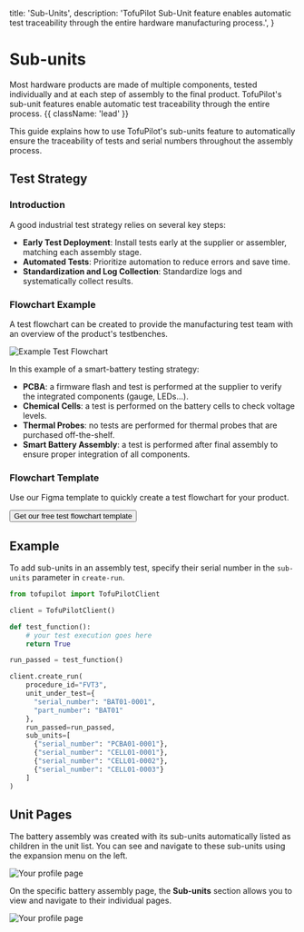   title: 'Sub-Units',
  description:
    'TofuPilot Sub-Unit feature enables automatic test traceability through the entire hardware manufacturing process.',
}

# Sub-units

Most hardware products are made of multiple components, tested individually and at each step of assembly to the final product. TofuPilot's sub-unit features enable automatic test traceability through the entire process. {{ className: 'lead' }}

This guide explains how to use TofuPilot's sub-units feature to automatically ensure the traceability of tests and serial numbers throughout the assembly process.

## Test Strategy

### Introduction

A good industrial test strategy relies on several key steps:

- **Early Test Deployment**: Install tests early at the supplier or assembler, matching each assembly stage.
- **Automated Tests**: Prioritize automation to reduce errors and save time.
- **Standardization and Log Collection**: Standardize logs and systematically collect results.

### Flowchart Example

A test flowchart can be created to provide the manufacturing test team with an overview of the product's testbenches.

<Image src="/test-flowchart.png" alt="Example Test Flowchart" />

In this example of a smart-battery testing strategy:

- **PCBA**: a firmware flash and test is performed at the supplier to verify the integrated components (gauge, LEDs...).
- **Chemical Cells**: a test is performed on the battery cells to check voltage levels.
- **Thermal Probes**: no tests are performed for thermal probes that are purchased off-the-shelf.
- **Smart Battery Assembly**: a test is performed after final assembly to ensure proper integration of all components.

### Flowchart Template

Use our Figma template to quickly create a test flowchart for your product.

<div className="not-prose">
  <Button
    href="https://www.figma.com/community/file/1380891711622677799"
    variant="text"
    arrow="right"
  >
    Get our free test flowchart template
  </Button>
</div>

## Example

To add sub-units in an assembly test, specify their serial number in the `sub-units` parameter in `create-run`.

```python {{ title: 'create_run_with_sub_units.py'}}
from tofupilot import TofuPilotClient

client = TofuPilotClient()

def test_function():
    # your test execution goes here
    return True

run_passed = test_function()

client.create_run(
    procedure_id="FVT3",
    unit_under_test={
      "serial_number": "BAT01-0001",
      "part_number": "BAT01"
    },
    run_passed=run_passed,
    sub_units=[
      {"serial_number": "PCBA01-0001"},
      {"serial_number": "CELL01-0001"},
      {"serial_number": "CELL01-0002"},
      {"serial_number": "CELL01-0003"}
    ]
)
```

## Unit Pages

The battery assembly was created with its sub-units automatically listed as children in the unit list. You can see and navigate to these sub-units using the expansion menu on the left.

<Image src="/units-with-sub-units.png" alt="Your profile page" />

On the specific battery assembly page, the **Sub-units** section allows you to view and navigate to their individual pages.

<Image src="/unit-with-sub-units.png" alt="Your profile page" />
